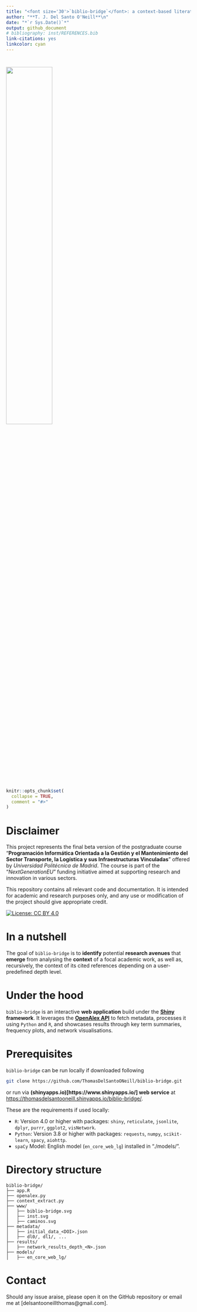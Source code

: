 ```yaml
---
title: "<font size='30'>`biblio-bridge`</font>: a context-based literature linker with emergent knowledge identification."
author: "**T. J. Del Santo O'Neill**\n"
date: "*`r Sys.Date()`*"
output: github_document
# bibliography: inst/REFERENCES.bib
link-citations: yes
linkcolor: cyan
---
```

# <img src="www/biblio-bridge.svg" style='width: 50%; object-fit: contain; vertical-align:top'>

<!-- README.md is generated from README.Rmd. Please edit that file -->

```r
knitr::opts_chunk$set(
  collapse = TRUE,
  comment = "#>"
)
```

# Disclaimer

This project represents the final beta version of the postgraduate course "**Programación Informática Orientada a la Gestión y el Mantenimiento del Sector Transporte, la Logística y sus Infraestructuras Vinculadas**" offered by *Universidad Politécnica de Madrid*. The course is part of the "*NextGenerationEU*" funding initiative aimed at supporting research and innovation in various sectors.

This repository contains all relevant code and documentation. It is intended for academic and research purposes only, and any use or modification of the project should give appropriate credit.

<!-- badges: start -->
[![License: CC BY 4.0](https://img.shields.io/badge/License-CC%20BY%204.0-lightgrey.svg)](https://creativecommons.org/licenses/by/4.0/)
<!-- badges: end -->

# In a nutshell

The goal of `biblio-bridge` is to **identify** potential **research avenues** that **emerge** from analysing the **context** of a focal academic work, as well as, recursively, the context of its cited references depending on a user-predefined depth level.

# Under the hood

`biblio-bridge` is an interactive **web application** build under the **[Shiny](https://en.wikipedia.org/wiki/Shiny_(web_framework)) framework**. It leverages the **[OpenAlex API](https://docs.openalex.org/how-to-use-the-api/api-overview)** to fetch metadata, processes it using `Python` and `R`, and showcases results through key term summaries, frequency plots, and network visualisations.

# Prerequisites

`biblio-bridge` can be run locally if downloaded following

```bash
git clone https://github.com/ThomasDelSantoONeill/biblio-bridge.git
```

or run via **(shinyapps.io)[https://www.shinyapps.io/] web service** at [https://thomasdelsantooneill.shinyapps.io/biblio-bridge/](https://thomasdelsantooneill.shinyapps.io/biblio-bridge/).

These are the requirements if used locally:

- `R`: Version 4.0 or higher with packages: `shiny`, `reticulate`, `jsonlite`, `dplyr`, `purrr`, `ggplot2`, `visNetwork`.
- `Python`: Version 3.8 or higher with packages: `requests`, `numpy`, `scikit-learn`, `spacy`, `aiohttp`.
- `spaCy` Model: English model (`en_core_web_lg`) installed in "./models/".

# Directory structure

```plaintext
biblio-bridge/
├── app.R
├── openalex.py
├── context_extract.py
├── www/
│   ├── biblio-bridge.svg
│   ├── inst.svg
│   ├── caminos.svg
├── metadata/
│   ├── initial_data_<DOI>.json
│   ├── dl0/, dl1/, ...
├── results/
│   ├── network_results_depth_<N>.json
├── models/
│   ├── en_core_web_lg/
```

# Contact

Should any issue araise, please open it on the GitHub repository or email me at [delsantooneillthomas@gmail.com].
